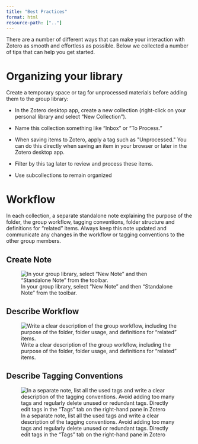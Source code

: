 ```yaml
---
title: "Best Practices"
format: html
resource-path: [".."]
---
```


There are a number of different ways that can make your interaction with Zotero as smooth and effortless as possible. Below we collected a number of tips that can help you get started. 

# Organizing your library

Create a temporary space or tag for unprocessed materials before
    adding them to the group library:

  -   In the Zotero desktop app, create a new collection (right-click
      on your personal library and select "New Collection").

  -   Name this collection something like "Inbox" or "To Process."

  -   When saving items to Zotero, apply a tag such as
      \"Unprocessed.\" You can do this directly when saving an item in
      your browser or later in the Zotero desktop app.

  -   Filter by this tag later to review and process these items.
  
  -   Use subcollections to remain organized


# Workflow

In each collection, a separate standalone note explaining the purpose of the folder, the group workflow, tagging conventions, folder structure and definitions for "related" items. Always keep this note updated and communicate any changes in the workflow or tagging conventions to the other group members. 

::: panel-tabset

## Create Note
![In your group library, select "New Note" and then "Standalone
      Note" from the toolbar.](/assets/groups-media/07-create-note)

## Describe Workflow
![Write a clear description of the group workflow, including the purpose of the folder,
      folder usage, and definitions for
      "related" items.](/assets/groups-media/08-describe-workflow)
      
## Describe Tagging Conventions
![In a separate note, list all the used tags and write a clear description of the tagging conventions. Avoid adding too many tags and regularly delete unused or redundant tags. Directly edit tags in the "Tags" tab on the right-hand pane in Zotero](/assets/groups-media/09-describe-tagging)

:::
